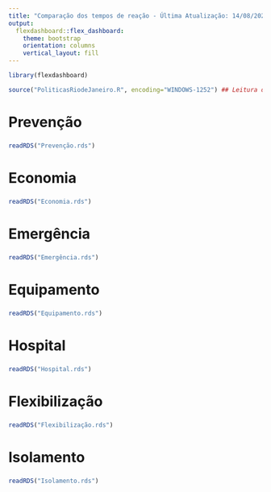 ---
title: "Comparação dos tempos de reação - Última Atualização: 14/08/2020"
output: 
  flexdashboard::flex_dashboard:
    theme: bootstrap
    orientation: columns
    vertical_layout: fill
---

```{r setup, include = FALSE}
library(flexdashboard)
```

```{r}
source("PoliticasRiodeJaneiro.R", encoding="WINDOWS-1252") ## Leitura do script PoliticasRiodeJaneiro
```

### 

Prevenção
=====================================     

### 
    
```{r}
readRDS("Prevenção.rds")
```

Economia
===================================== 

### 

```{r}
readRDS("Economia.rds")
```

Emergência
=====================================     

### 
    
```{r}
readRDS("Emergência.rds")
```

Equipamento
=====================================     

### 
    
```{r}
readRDS("Equipamento.rds")
```

Hospital
=====================================     

### 
    
```{r}
readRDS("Hospital.rds")
```

Flexibilização
=====================================     

### 
    
```{r}
readRDS("Flexibilização.rds")
```

Isolamento
=====================================     

### 
    
```{r}
readRDS("Isolamento.rds")
```


